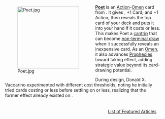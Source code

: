 <div style="float: left; margin: 0.5em 0.9em 0.4em 0;">[[File:Poet.jpg|200px]]</div>

'''[[Poet]]''' is an [[Action]]-[[Omen]] card from {{Set|Rising Sun}}. It gives {{Sunplus}}, +1 Card, and +1 Action, then reveals the top card of your deck and puts it into your hand if it costs {{Cost|3}} or less. This makes Poet a [[cantrip]] that can become [[non-terminal draw]] when it successfully reveals an inexpensive card. As an [[Omen]], it also advances [[Prophecies]] toward taking effect, adding strategic value beyond its card-drawing potential.

During design, Donald X. Vaccarino experimented with different cost thresholds, noting he initially tried cards costing {{Cost|2}} or less before settling on {{Cost|3}} or less, realizing that the former effect already existed on {{Card|Will-o'-Wisp}}.

<div style="float: right; margin: 0.5em 0.9em 0.4em 0;">[[List of Featured Articles]]</div>